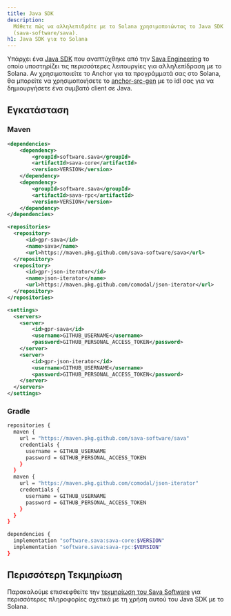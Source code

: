 ```yaml
---
title: Java SDK
description:
  Μάθετε πώς να αλληλεπιδράτε με το Solana χρησιμοποιώντας το Java SDK
  (sava-software/sava).
h1: Java SDK για το Solana
---
```


Υπάρχει ένα [Java SDK](https://sava.software/welcome) που αναπτύχθηκε από την
[Sava Engineering](https://sava.engineering/) το οποίο υποστηρίζει τις
περισσότερες λειτουργίες για αλληλεπίδραση με το Solana. Αν χρησιμοποιείτε το
Anchor για τα προγράμματά σας στο Solana, θα μπορείτε να χρησιμοποιήσετε το
[anchor-src-gen](https://sava.software/utilities/anchor-src-gen) με το idl σας
για να δημιουργήσετε ένα συμβατό client σε Java.

## Εγκατάσταση

### Maven

```xml title="pom.xml"
<dependencies>
    <dependency>
        <groupId>software.sava</groupId>
        <artifactId>sava-core</artifactId>
        <version>VERSION</version>
    </dependency>
    <dependency>
        <groupId>software.sava</groupId>
        <artifactId>sava-rpc</artifactId>
        <version>VERSION</version>
    </dependency>
</dependencies>

<repositories>
  <repository>
      <id>gpr-sava</id>
      <name>sava</name>
      <url>https://maven.pkg.github.com/sava-software/sava</url>
  </repository>
  <repository>
      <id>gpr-json-iterator</id>
      <name>json-iterator</name>
      <url>https://maven.pkg.github.com/comodal/json-iterator</url>
  </repository>
</repositories>
```

```xml title="settings.xml"
<settings>
  <servers>
    <server>
        <id>gpr-sava</id>
        <username>GITHUB_USERNAME</username>
        <password>GITHUB_PERSONAL_ACCESS_TOKEN</password>
    </server>
    <server>
        <id>gpr-json-iterator</id>
        <username>GITHUB_USERNAME</username>
        <password>GITHUB_PERSONAL_ACCESS_TOKEN</password>
    </server>
  </servers>
</settings>
```

### Gradle

```bash title="build.gradle"
repositories {
  maven {
    url = "https://maven.pkg.github.com/sava-software/sava"
    credentials {
      username = GITHUB_USERNAME
      password = GITHUB_PERSONAL_ACCESS_TOKEN
    }
  }
  maven {
    url = "https://maven.pkg.github.com/comodal/json-iterator"
    credentials {
      username = GITHUB_USERNAME
      password = GITHUB_PERSONAL_ACCESS_TOKEN
    }
  }
}

dependencies {
  implementation "software.sava:sava-core:$VERSION"
  implementation "software.sava:sava-rpc:$VERSION"
}
```

## Περισσότερη Τεκμηρίωση

Παρακαλούμε επισκεφθείτε την
[τεκμηρίωση του Sava Software](https://sava.software/welcome) για περισσότερες
πληροφορίες σχετικά με τη χρήση αυτού του Java SDK με το Solana.
